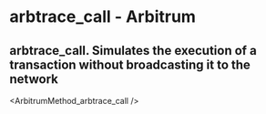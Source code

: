 # arbtrace_call  - Arbitrum

## arbtrace_call. Simulates the execution of a transaction without broadcasting it to the network


<ArbitrumMethod_arbtrace_call />
